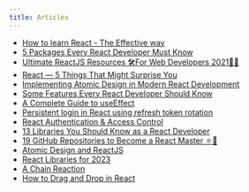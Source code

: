 ```yaml
---
title: Articles
---
```


- [How to learn React - The Effective way ](https://dev.to/shaan_alam/how-to-learn-react-the-effective-way-2km7)
- [5 Packages Every React Developer Must Know](https://javascript.plainenglish.io/5-packages-every-react-developer-must-know-e06bf1b96514)
- [Ultimate ReactJS Resources 🛠For Web Developers 2021👨‍💻 ](https://dev.to/theme_selection/ultimate-reactjs-resources-for-web-developers-2021-424c)
- [React — 5 Things That Might Surprise You](https://medium.com/geekculture/react-5-things-that-might-surprise-you-ddefd9fbac0f)
- [Implementing Atomic Design in Modern React Development](https://charuka95.medium.com/implementing-atomic-design-in-modern-react-development-d58d743a0f0b)
- [Some Features Every React Developer Should Know](https://medium.com/nerd-for-tech/some-features-every-react-developer-should-know-f960117464e8)
- [A Complete Guide to useEffect](https://overreacted.io/a-complete-guide-to-useeffect/#each-render-has-its-own-effects)
- [Persistent login in React using refresh token rotation](https://blog.logrocket.com/persistent-login-in-react-using-refresh-token-rotation/)
- [React Authentication & Access Control](https://css-tricks.com/react-authentication-access-control/#:~:text=Your%20React%20app%20requests%20a,needs%20to%20make%20a%20request.)
- [13 Libraries You Should Know as a React Developer](https://cult.honeypot.io/reads/react-libraries-2022/)
- [19 GitHub Repositories to Become a React Master ⚛️🧙](https://devdojo.com/madzadev/19-github-repositories-to-become-a-react-master)
- [Atomic Design and ReactJS](https://danilowoz.com/blog/atomic-design-with-react)
- [React Libraries for 2023](https://www.robinwieruch.de/react-libraries/)
- [A Chain Reaction](https://overreacted.io/a-chain-reaction/)
- [How to Drag and Drop in React](https://www.robinwieruch.de/react-drag-and-drop/)

